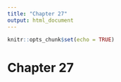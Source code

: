 ```yaml
---
title: "Chapter 27"
output: html_document
---
```


```r
knitr::opts_chunk$set(echo = TRUE)
```

# Chapter 27
